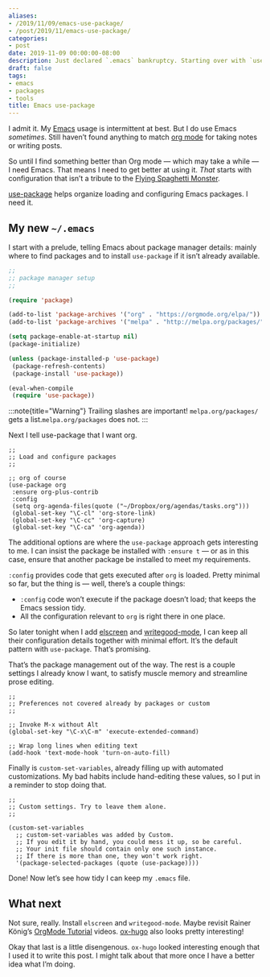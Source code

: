 ```yaml
---
aliases:
- /2019/11/09/emacs-use-package/
- /post/2019/11/emacs-use-package/
categories:
- post
date: 2019-11-09 00:00:00-08:00
description: Just declared `.emacs` bankruptcy. Starting over with `use-package`.
draft: false
tags:
- emacs
- packages
- tools
title: Emacs use-package
---
```


I admit it. My [Emacs][emacs] usage is intermittent at best. But I do use Emacs
*sometimes*. Still haven’t found anything to match [org mode][org-mode] for
taking notes or writing posts.

So until I find something better than Org mode — which may take a while — I
need Emacs. That means I need to get better at using it. *That* starts with
configuration that isn’t a tribute to the [Flying Spaghetti Monster][fsm].

[use-package][] helps organize loading and configuring Emacs packages. I need it.

## My new `~/.emacs`

I start with a prelude, telling Emacs about package manager details: mainly
where to find packages and to install ``use-package`` if it isn’t already
available.

```lisp
;;
;; package manager setup
;;

(require 'package)

(add-to-list 'package-archives '("org" . "https://orgmode.org/elpa/"))
(add-to-list 'package-archives '("melpa" . "http://melpa.org/packages/"))

(setq package-enable-at-startup nil)
(package-initialize)

(unless (package-installed-p 'use-package)
 (package-refresh-contents)
 (package-install 'use-package))

(eval-when-compile
 (require 'use-package))
```

:::note{title="Warning"}
Trailing slashes are important! `melpa.org/packages/` gets a list.`melpa.org/packages` does not.
:::

Next I tell use-package that I want org.

``` elisp
;;
;; Load and configure packages
;;

;; org of course
(use-package org
 :ensure org-plus-contrib
 :config
 (setq org-agenda-files(quote ("~/Dropbox/org/agendas/tasks.org")))
 (global-set-key "\C-cl" 'org-store-link)
 (global-set-key "\C-cc" 'org-capture)
 (global-set-key "\C-ca" 'org-agenda))
```

The additional options are where the `use-package` approach gets interesting
to me. I can insist the package be installed with `:ensure t` — or as in this
case, ensure that another package be installed to meet my requirements.

`:config` provides code that gets executed after `org` is loaded. Pretty
minimal so far, but the thing is — well, there’s a couple things:

- `:config` code won’t execute if the package doesn’t load; that keeps the Emacs session tidy.
- All the configuration relevant to `org` is right there in one place.

So later tonight when I add [elscreen][] and [writegood-mode][], I can keep all
their configuration details together with minimal effort. It’s the default
pattern with `use-package`. That’s promising.

That’s the package management out of the way. The rest is a couple settings I
already know I want, to satisfy muscle memory and streamline prose editing.

``` elisp
;;
;; Preferences not covered already by packages or custom
;;

;; Invoke M-x without Alt
(global-set-key "\C-x\C-m" 'execute-extended-command)

;; Wrap long lines when editing text
(add-hook 'text-mode-hook 'turn-on-auto-fill)
```

Finally is `custom-set-variables`, already filling up with automated
customizations. My bad habits include hand-editing these values, so I put in a
reminder to stop doing that.

``` elisp
;;
;; Custom settings. Try to leave them alone.
;;

(custom-set-variables
  ;; custom-set-variables was added by Custom.
  ;; If you edit it by hand, you could mess it up, so be careful.
  ;; Your init file should contain only one such instance.
  ;; If there is more than one, they won't work right.
  '(package-selected-packages (quote (use-package))))
```

Done! Now let’s see how tidy I can keep my `.emacs` file.

## What next

Not sure, really. Install `elscreen` and `writegood-mode`.  Maybe revisit
Rainer König’s [OrgMode Tutorial][orgmode-tutorial] videos.  [ox-hugo][] also
looks pretty interesting!

Okay that last is a little disengenous. `ox-hugo` looked interesting enough
that I used it to write this post. I might talk about that more once I have a
better idea what I’m doing.

[emacs]: /tags/emacs
[org-mode]: /tags/org-mode
[fsm]: http://spaghettimonster.com
[use-package]: https://github.com/jwiegly/use-package
[elscreen]: /post/2017/01/elscreen
[writegood-mode]: /post/2017/08/emacs-writegood-mode/
[orgmode-tutorial]: https://www.youtube.com/playlist?list=PLVtKhBrRV%5FZkPnBtt%5FTD1Cs9PJlU0IIdE
[ox-hugo]: https://ox-hugo.scripter.co/

